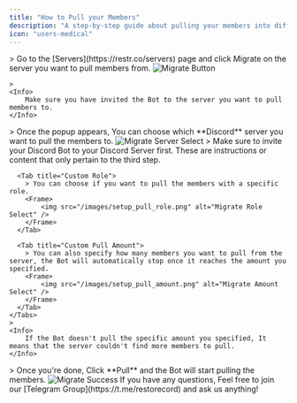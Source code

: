 ```yaml
---
title: "How to Pull your Members"
description: "A step-by-step guide about pulling your members into different Discord Servers."
icon: "users-medical"
---
```


<Steps>
  <Step title="Click Migrate">
    > Go to the [Servers](https://restr.co/servers) page and click Migrate on the server you want to pull members from.
    <Frame>
        <img src="/images/setup_pull_migrate_button.png" alt="Migrate Button" />
    </Frame>
    
    > 
    <Info>
        Make sure you have invited the Bot to the server you want to pull members to.
    </Info>
  </Step>

  <Step title="Select Discord Server">
    > Once the popup appears, You can choose which **Discord** server you want to pull the members to.
    <Frame>
        <img src="/images/setup_pull_server.png" alt="Migrate Server Select" />
    </Frame>
    >
    <Note>
        Make sure to invite your Discord Bot to your Discord Server first.
    </Note>
  </Step>

  <Step title="Optional: Custom Role or Pull amount">
    These are instructions or content that only pertain to the third step.
    <Tabs>

      <Tab title="Custom Role">
        > You can choose if you want to pull the members with a specific role.
        <Frame>
            <img src="/images/setup_pull_role.png" alt="Migrate Role Select" />
        </Frame>
      </Tab>

      <Tab title="Custom Pull Amount">
        > You can also specify how many members you want to pull from the server, the Bot will automatically stop once it reaches the amount you specified.
        <Frame>
            <img src="/images/setup_pull_amount.png" alt="Migrate Amount Select" />
        </Frame>
      </Tab>
    </Tabs>
    >
    <Info>
        If the Bot doesn't pull the specific amount you specified, It means that the server couldn't find more members to pull.
    </Info>

  </Step>

  <Step title="Start Migration">
    > Once you're done, Click **Pull** and the Bot will start pulling the members.
    <Frame>
        <img src="/images/setup_pull_success.png" alt="Migrate Success" />
    </Frame>
  </Step>
</Steps>

<Card title="Any Questions?" icon="question" color="blue" href="https://t.me/restorecord">
    If you have any questions, Feel free to join our [Telegram Group](https://t.me/restorecord) and ask us anything!
</Card>